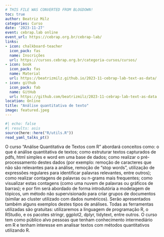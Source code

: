 ```yaml
---
# THIS FILE WAS CONVERTED FROM BLOGDOWN!
toc: true
author: Beatriz Milz
categories: Curso
date: '2023-11-27'
event: cebrap.lab online
event_url: https://cebrap.org.br/cebrap-lab/
links:
- icon: chalkboard-teacher
  icon_pack: fas
  name: Inscrições
  url: https://cursos.cebrap.org.br/categoria-cursos/cursos/
- icon: book
  icon_pack: fas
  name: Material
  url: https://beatrizmilz.github.io/2023-11-cebrap-lab-text-as-data/
- icon: github
  icon_pack: fab
  name: GitHub
  url: https://github.com/beatrizmilz/2023-11-cebrap-lab-text-as-data
location: Online
title: "Análise quantitativa de texto"
image: featured.jpeg
---
```


```r
#| echo: false
#| results: asis
source(here::here("R/utils.R"))
read_yaml_talks_pt()
```



O curso “Análise Quantitativa de Textos com R” abordará conceitos como: o que é análise quantitativa de textos; como estruturar  textos capturados de pdfs, html simples e word  em uma base de dados; como realizar o pré-processamento destes dados (por exemplo: remoção de caracteres que não são relevantes para a análise, remoção de “stop words”, utilização de expressões regulares para identificar palavras relevantes, entre outros); como realizar contagens de palavras ou n-grams mais frequentes; como visualizar estas contagens (como uma nuvem de palavras ou gráficos de barras); e por fim será abordado de forma introdutória a modelagem de tópicos, um método não supervisionado para criar grupos de documentos (similar ao cluster utilizado com dados numéricos). Serão apresentados também alguns exemplos destes tipos de análises. Todas as ferramentas utilizadas são gratuitas: utilizaremos a linguagem de programação R, o RStudio, e os pacotes stringr, ggplot2, dplyr, tidytext, entre outros. O curso tem como público alvo pessoas que tenham conhecimento intermediário em R e tenham interesse em analisar textos com métodos quantitativos utilizando R.
